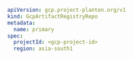 ```yaml
apiVersion: gcp.project-planton.org/v1
kind: GcpArtifactRegistryRepo
metadata:
  name: primary
spec:
  projectId: <gcp-project-id>
  region: asia-south1
```
